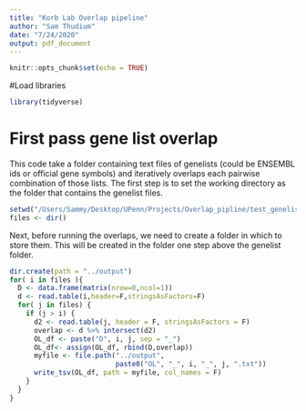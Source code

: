 ```yaml
---
title: "Korb Lab Overlap pipeline"
author: "Sam Thudium"
date: "7/24/2020"
output: pdf_document
---
```


```r
knitr::opts_chunk$set(echo = TRUE)
```
#Load libraries
```r
library(tidyverse)
```
# First pass gene list overlap 
This code take a folder containing text files of genelists (could be ENSEMBL ids or official gene symbols) and iteratively overlaps each pairwise combination of those lists. The first step is to set the working directory as the folder that contains the genelist files. 

```r
setwd("/Users/Sammy/Desktop/UPenn/Projects/Overlap_pipline/test_genelists") ## input path to the folder
files <- dir()
```

Next, before running the overlaps, we need to create a folder in which to store them. This will be created in the folder one step above the genelist folder.
```r
dir.create(path = "../output")
for( i in files ){
  D <- data.frame(matrix(nrow=0,ncol=1))
  d <- read.table(i,header=F,stringsAsFactors=F)
  for( j in files) {
    if (j > i) {
      d2 <- read.table(j, header = F, stringsAsFactors = F)
      overlap <- d %>% intersect(d2)
      OL_df <- paste("D", i, j, sep = "_")
      OL_df<- assign(OL_df, rbind(D,overlap))
      myfile <- file.path("../output", 
                          paste0("OL", "_", i, "_", j, ".txt"))
      write_tsv(OL_df, path = myfile, col_names = F)
    }
  }
}
```
